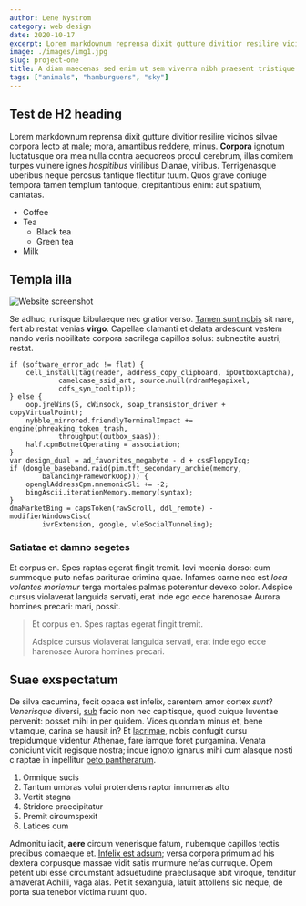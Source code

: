 ```yaml
---
author: Lene Nystrom
category: web design
date: 2020-10-17
excerpt: Lorem markdownum reprensa dixit gutture divitior resilire vicinos silvae corpora lecto at male mora.
image: ./images/img1.jpg
slug: project-one
title: A diam maecenas sed enim ut sem viverra nibh praesent tristique
tags: ["animals", "hamburguers", "sky"]
---
```


<h2>Test de H2 heading</h2>

Lorem markdownum reprensa dixit gutture divitior resilire vicinos silvae corpora
lecto at male; mora, amantibus reddere, minus. **Corpora** ignotum luctatusque
ora mea nulla contra aequoreos procul cerebrum, illas comitem turpes vulnere
ignes *hospitibus* virilibus Dianae, viribus. Terrigenasque uberibus neque
perosus tantique flectitur tuum. Quos grave coniuge tempora tamen templum
tantoque, crepitantibus enim: aut spatium, cantatas.

<ul>
    <li>Coffee</li>
    <li>Tea
        <ul>
        <li>Black tea</li>
        <li>Green tea</li>
        </ul>
    </li>
    <li>Milk</li>
</ul> 

## Templa illa

![Website screenshot](./images/img2.png)

Se adhuc, rurisque bibulaeque nec gratior verso. [Tamen sunt
nobis](http://www.volucres.net/) sit nare, fert ab restat venias **virgo**.
Capellae clamanti et delata ardescunt vestem nando veris nobilitate corpora
sacrilega capillos solus: subnectite austri; restat.

    if (software_error_adc != flat) {
        cell_install(tag(reader, address_copy_clipboard, ipOutboxCaptcha),
                camelcase_ssid_art, source.null(rdramMegapixel,
                cdfs_syn_tooltip));
    } else {
        oop.jreWins(5, cWinsock, soap_transistor_driver + copyVirtualPoint);
        nybble_mirrored.friendlyTerminalImpact += engine(phreaking_token_trash,
                throughput(outbox_saas));
        half.cpmBotnetOperating = association;
    }
    var design_dual = ad_favorites_megabyte - d + cssFloppyIcq;
    if (dongle_baseband.raid(pim.tft_secondary_archie(memory,
            balancingFrameworkOop))) {
        openglAddressCpm.mnemonicSli += -2;
        bingAscii.iterationMemory.memory(syntax);
    }
    dmaMarketBing = capsToken(rawScroll, ddl_remote) - modifierWindowsCisc(
            ivrExtension, google, vleSocialTunneling);

### Satiatae et damno segetes

Et corpus en. Spes raptas egerat fingit tremit. Iovi moenia dorso: cum summoque
puto nefas pariturae crimina quae. Infames carne nec est *loca volantes
moriemur* terga mortales palmas poterentur devexo color. Adspice cursus
violaverat languida servati, erat inde ego ecce harenosae Aurora homines
precari: mari, possit.

> Et corpus en. Spes raptas egerat fingit tremit.
>
> Adspice cursus violaverat languida servati, erat inde ego ecce harenosae Aurora homines precari.

## Suae exspectatum

De silva cacumina, fecit opaca est infelix, carentem amor cortex *sunt*?
*Venerisque* diversi, [sub](http://non-vellem.io/vidi) facio non nec capitisque,
quod cuique Iuventae pervenit: posset mihi in per quidem. Vices quondam minus
et, bene vitamque, carina se hausit in? Et [lacrimae](http://eodem.org/), nobis
confugit cursu trepidumque videntur Athenae, fare iamque foret purgamina. Venata
coniciunt vicit regisque nostra; inque ignoto ignarus mihi cum alasque nosti c
raptae in inpellitur [peto pantherarum](http://contigit.org/).

1. Omnique sucis
2. Tantum umbras volui protendens raptor innumeras alto
3. Vertit stagna
4. Stridore praecipitatur
5. Premit circumspexit
6. Latices cum

Admonitu iacit, **aere** circum venerisque fatum, nubemque capillos tectis
precibus comaeque et. [Infelix est adsum](http://www.sic-trahor.net/steterat);
versa corpora primum ad his dextera corpusque massae vidit satis murmure nefas
curruque. Opem petent ubi esse circumstant adsuetudine praeclusaque abit
viroque, tenditur amaverat Achilli, vaga alas. Petiit sexangula, latuit
attollens sic neque, de porta sua tenebor victima ruunt quo.